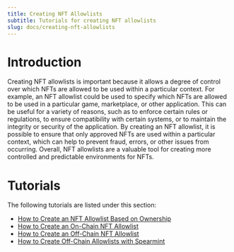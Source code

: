 ```yaml
---
title: Creating NFT Allowlists
subtitle: Tutorials for creating NFT allowlists
slug: docs/creating-nft-allowlists
---
```


# Introduction

Creating NFT allowlists is important because it allows a degree of control over which NFTs are allowed to be used within a particular context. For example, an NFT allowlist could be used to specify which NFTs are allowed to be used in a particular game, marketplace, or other application. This can be useful for a variety of reasons, such as to enforce certain rules or regulations, to ensure compatibility with certain systems, or to maintain the integrity or security of the application. By creating an NFT allowlist, it is possible to ensure that only approved NFTs are used within a particular context, which can help to prevent fraud, errors, or other issues from occurring. Overall, NFT allowlists are a valuable tool for creating more controlled and predictable environments for NFTs.

# Tutorials

The following tutorials are listed under this section:

* [How to Create an NFT Allowlist Based on Ownership](/docs/how-to-create-allowlists-based-on-nft-ownership)
* [How to Create an On-Chain NFT Allowlist](/docs/how-to-create-an-on-chain-nft-allowlist)
* [How to Create an Off-Chain NFT Allowlist](/docs/how-to-create-an-off-chain-nft-allowlist)
* [How to Create Off-Chain Allowlists with Spearmint](/docs/how-to-create-off-chain-allowlists-with-spearmint)
